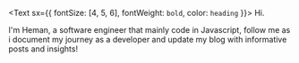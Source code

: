 <Text sx={{ fontSize: [4, 5, 6], fontWeight: `bold`, color: `heading` }}>
  Hi.
</Text>

I'm Heman, a software engineer that mainly code in Javascript, follow me as i document my journey as a developer and update my blog with informative posts and insights!
